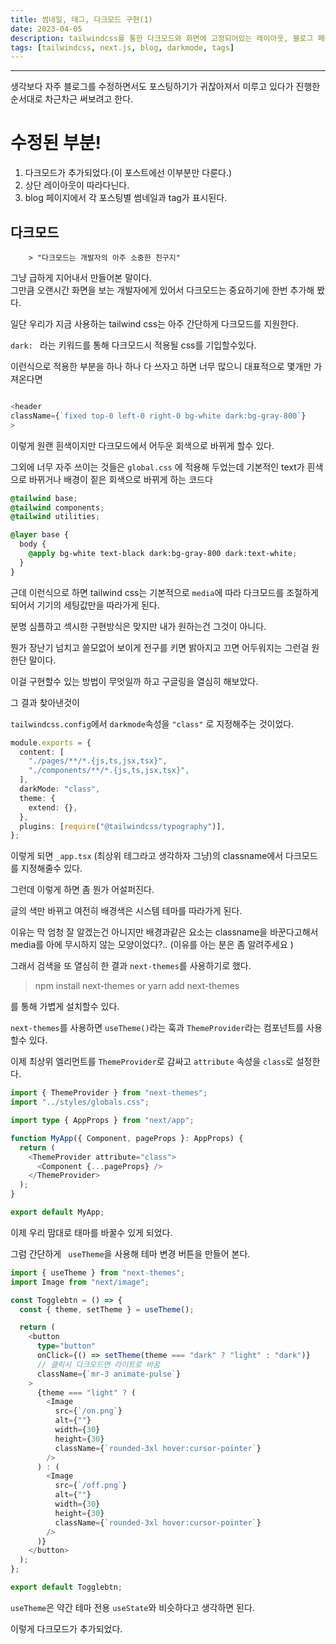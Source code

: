 ```yaml
---
title: 썸네일, 태그, 다크모드 구현(1)
date: 2023-04-05
description: tailwindcss를 통한 다크모드와 화면에 고정되어있는 레이아웃, 블로그 페이지에서 볼수있는 썸네일을 구현
tags: [tailwindcss, next.js, blog, darkmode, tags]
---
```


---

생각보다 자주 블로그를 수정하면서도 포스팅하기가 귀찮아져서 미루고 있다가 진행한 순서대로 차근차근 써보려고 한다.

# 수정된 부분!

1. 다크모드가 추가되었다.(이 포스트에선 이부분만 다룬다.)
2. 상단 레이아웃이 따라다닌다.
3. blog 페이지에서 각 포스팅별 썸네일과 tag가 표시된다.

## 다크모드

    	> "다크모드는 개발자의 아주 소중한 친구지"

그냥 급하게 지어내서 만들어본 말이다.  
그만큼 오랜시간 화면을 보는 개발자에게 있어서 다크모드는 중요하기에 한번 추가해 봤다.

일단 우리가 지금 사용하는 tailwind css는 아주 간단하게 다크모드를 지원한다.

`dark: ` 라는 키워드를 통해 다크모드시 적용될 css를 기입할수있다.

이런식으로 적용한 부분을 하나 하나 다 쓰자고 하면 너무 많으니 대표적으로 몇개만 가져온다면

```typescript

<header
className={`fixed top-0 left-0 right-0 bg-white dark:bg-gray-800`}
>
```

이렇게 원랜 흰색이지만 다크모드에서 어두운 회색으로 바뀌게 할수 있다.

그외에 너무 자주 쓰이는 것들은 `global.css` 에 적용해 두었는데 기본적인 text가 흰색으로 바뀌거나 배경이 짙은 회색으로 바뀌게 하는 코드다

```css
@tailwind base;
@tailwind components;
@tailwind utilities;

@layer base {
  body {
    @apply bg-white text-black dark:bg-gray-800 dark:text-white;
  }
}
```

근데 이런식으로 하면 tailwind css는 기본적으로 `media`에 따라 다크모드를 조절하게 되어서 기기의 세팅값만을 따라가게 된다.

분명 심플하고 섹시한 구현방식은 맞지만 내가 원하는건 그것이 아니다.

뭔가 장난기 넘치고 쓸모없어 보이게 전구를 키면 밝아지고 끄면 어두워지는 그런걸 원한단 말이다.

이걸 구현할수 있는 방법이 무엇일까 하고 구글링을 열심히 해보았다.

그 결과 찾아낸것이

`tailwindcss.config`에서 `darkmode`속성을 `"class"` 로 지정해주는 것이었다.

```typescript
module.exports = {
  content: [
    "./pages/**/*.{js,ts,jsx,tsx}",
    "./components/**/*.{js,ts,jsx,tsx}",
  ],
  darkMode: "class",
  theme: {
    extend: {},
  },
  plugins: [require("@tailwindcss/typography")],
};
```

이렇게 되면 `_app.tsx` (최상위 테그라고 생각하자 그냥)의 classname에서 다크모드를 지정해줄수 있다.

그런데 이렇게 하면 좀 뭔가 어설퍼진다.

글의 색만 바뀌고 여전히 배경색은 시스템 테마를 따라가게 된다.

이유는 막 엄청 잘 알겠는건 아니지만 배경과같은 요소는 classname을 바꾼다고해서 media를 아에 무시하지 않는 모양이었다?..
(이유를 아는 분은 좀 알려주세요 )

그래서 검색을 또 열심히 한 결과 `next-themes`를 사용하기로 했다.

> npm install next-themes
> or
> yarn add next-themes

를 통해 가볍게 설치할수 있다.

`next-themes`를 사용하면 `useTheme()`라는 훅과 `ThemeProvider`라는 컴포넌트를 사용할수 있다.

이제 최상위 엘리먼트를 `ThemeProvider`로 감싸고 `attribute` 속성을 `class`로 설정한다.

```typescript
import { ThemeProvider } from "next-themes";
import "../styles/globals.css";

import type { AppProps } from "next/app";

function MyApp({ Component, pageProps }: AppProps) {
  return (
    <ThemeProvider attribute="class">
      <Component {...pageProps} />
    </ThemeProvider>
  );
}

export default MyApp;
```

이제 우리 맘대로 태마를 바꿀수 있게 되었다.

그럼 간단하게 ` useTheme`을 사용해 테마 변경 버튼을 만들어 본다.

```typescript
import { useTheme } from "next-themes";
import Image from "next/image";

const Togglebtn = () => {
  const { theme, setTheme } = useTheme();

  return (
    <button
      type="button"
      onClick={() => setTheme(theme === "dark" ? "light" : "dark")}
      // 클릭시 다크모드면 라이트로 바꿈
      className={`mr-3 animate-pulse`}
    >
      {theme === "light" ? (
        <Image
          src={`/on.png`}
          alt={""}
          width={30}
          height={30}
          className={`rounded-3xl hover:cursor-pointer`}
        />
      ) : (
        <Image
          src={`/off.png`}
          alt={""}
          width={30}
          height={30}
          className={`rounded-3xl hover:cursor-pointer`}
        />
      )}
    </button>
  );
};

export default Togglebtn;
```

`useTheme`은 약간 테마 전용 `useState`와 비슷하다고 생각하면 된다.

이렇게 다크모드가 추가되었다.
